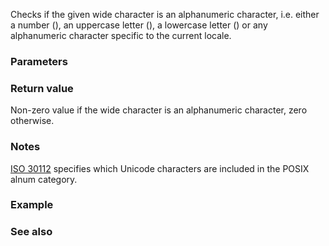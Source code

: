 {{cpp/title|iswalnum}}
{{cpp/string/wide/navbar}}
{{ddcl|header=cwctype|
int iswalnum( std::wint_t ch );
}}

Checks if the given wide character is an alphanumeric character, i.e. either a number ({{c/core|0123456789}}), an uppercase letter ({{tt|ABCDEFGHIJKLMNOPQRSTUVWXYZ}}), a lowercase letter ({{tt|abcdefghijklmnopqrstuvwxyz}}) or any alphanumeric character specific to the current locale.

{{cpp/string/wide/wint_t args}}

===Parameters===
{{par begin}}
{{par|ch|wide character}}
{{par end}}

===Return value===
Non-zero value if the wide character is an alphanumeric character, zero otherwise.

===Notes===
[https://www.open-std.org/JTC1/SC35/WG5/docs/30112d10.pdf ISO 30112] specifies which Unicode characters are included in the POSIX alnum category.

===Example===
{{example
|code=
#include &lt;clocale&gt;
#include &lt;cwctype&gt;
#include &lt;iostream&gt;

int main()
{
    wchar_t c = L'\u13ad'; // the Cherokee letter HA ('Ꭽ')

    std::cout &lt;&lt; std::hex &lt;&lt; std::showbase &lt;&lt; std::boolalpha;
    std::cout &lt;&lt; "in the default locale, iswalnum(" &lt;&lt; (std::wint_t)c &lt;&lt; ") = "
              &lt;&lt; (bool)std::iswalnum(c) &lt;&lt; '\n';

    std::setlocale(LC_ALL, "en_US.utf8");
    std::cout &lt;&lt; "in Unicode locale, iswalnum(" &lt;&lt; (std::wint_t)c &lt;&lt; ") = "
              &lt;&lt; (bool)std::iswalnum(c) &lt;&lt; '\n';
}
|p=true
|output=
in the default locale, iswalnum(0x13ad) = false
in Unicode locale, iswalnum(0x13ad) = true
}}

===See also===
{{dsc begin}}
{{dsc inc|cpp/locale/dsc isalnum}}
{{dsc inc|cpp/string/byte/dsc isalnum}}
{{dsc see c|c/string/wide/iswalnum}}
{{dsc end}}
{{cpp/string/character classes}}

{{langlinks|de|es|fr|it|ja|pt|ru|zh}}